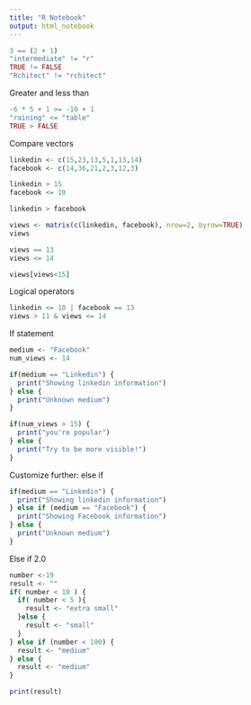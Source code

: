 ```yaml
---
title: "R Notebook"
output: html_notebook
---
```


```r
3 == (2 + 1)
"intermediate" != "r"
TRUE != FALSE
"Rchitect" != "rchitect"

```

Greater and less than

```r
-6 * 5 + 1 >= -10 + 1
"raining" <= "table"
TRUE > FALSE
```


Compare vectors

```r
linkedin <- c(15,23,13,5,1,13,14)
facebook <- c(14,36,21,2,3,12,3) 

linkedin > 15
facebook <= 10

linkedin > facebook

views <- matrix(c(linkedin, facebook), nrow=2, byrow=TRUE)
views

views == 13
views <= 14

views[views<15]

```

Logical operators

```r

linkedin <= 10 | facebook == 13
views > 11 & views <= 14
```
If statement

```r
medium <- "Facebook"
num_views <- 14

if(medium == "Linkedin") {
  print("Showing linkedin information")
} else {
  print("Unknown medium")
}

if(num_views > 15) {
  print("you're popular")
} else {
  print("Try to be more visible!")
}

```

Customize further: else if

```r

if(medium == "Linkedin") {
  print("Showing linkedin information")
} else if (medium == "Facebook") {
  print("Showing Facebook information")
} else {
  print("Unknown medium")
}

```
Else if 2.0

```r
number <-19
result <- ""
if( number < 10 ) {
  if( number < 5 ){
    result <- "extra small"
  }else {
    result <- "small"
  }
} else if (number < 100) {
  result <- "medium"
} else {
  result <- "medium"
}

print(result)

```


